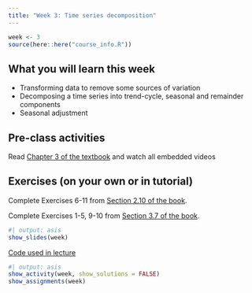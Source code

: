 ```yaml
---
title: "Week 3: Time series decomposition"
---
```


```r
week <- 3
source(here::here("course_info.R"))
```

## What you will learn this week

* Transforming data to remove some sources of variation
* Decomposing a time series into trend-cycle, seasonal and remainder components
* Seasonal adjustment

## Pre-class activities

Read [Chapter 3 of the textbook](https://otexts.com/fpp3/decomposition.html) and watch all embedded videos

## Exercises (on your own or in tutorial)

Complete Exercises 6-11 from [Section 2.10 of the book](https://otexts.com/fpp3/graphics-exercises.html).

Complete Exercises 1-5, 9-10 from [Section 3.7 of the book](https://otexts.com/fpp3/decomposition-exercises.html).

<!-- [**Solutions to Exercises**](ex3-sol.qmd) -->

```r
#| output: asis
show_slides(week)
```

[Code used in lecture](lecture3.R)

```r
#| output: asis
show_activity(week, show_solutions = FALSE)
show_assignments(week)
```
